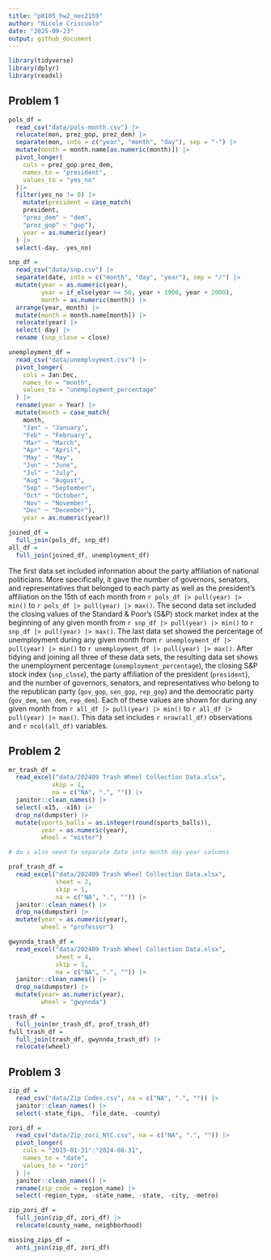 ```yaml
---
title: "p8105_hw2_nec2159"
author: "Nicole Criscuolo"
date: "2025-09-23"
output: github_document
---
```


```r
library(tidyverse)
library(dplyr)
library(readxl)
```
 
## Problem 1

```r
pols_df =
  read_csv("data/pols-month.csv") |> 
  relocate(mon, prez_gop, prez_dem) |> 
  separate(mon, into = c("year", "month", "day"), sep = "-") |> 
  mutate(month = month.name[as.numeric(month)]) |> 
  pivot_longer(
    cols = prez_gop:prez_dem,
    names_to = "president",
    values_to = "yes_no"
  )|> 
  filter(yes_no != 0) |> 
    mutate(president = case_match(
    president,
    "prez_dem" ~ "dem",
    "prez_gop" ~ "gop"), 
    year = as.numeric(year)
  ) |> 
  select(-day, -yes_no)
```

```r
snp_df = 
  read_csv("data/snp.csv") |> 
  separate(date, into = c("month", "day", "year"), sep = "/") |> 
  mutate(year = as.numeric(year), 
         year = if_else(year >= 50, year + 1900, year + 2000),
         month = as.numeric(month)) |> 
  arrange(year, month) |> 
  mutate(month = month.name[month]) |> 
  relocate(year) |> 
  select(-day) |> 
  rename (snp_close = close)
```
  
```r
unemployment_df =
  read_csv("data/unemployment.csv") |> 
  pivot_longer(
    cols = Jan:Dec,
    names_to = "month",
    values_to = "unemployment_percentage"
  ) |> 
  rename(year = Year) |> 
  mutate(month = case_match(
    month,
    "Jan" ~ "January",
    "Feb" ~ "February",
    "Mar" ~ "March",
    "Apr" ~ "April",
    "May" ~ "May",
    "Jun" ~ "June",
    "Jul" ~ "July",
    "Aug" ~ "August",
    "Sep" ~ "September",
    "Oct" ~ "October",
    "Nov" ~ "November",
    "Dec" ~ "December"),
    year = as.numeric(year))
```

```r
joined_df = 
  full_join(pols_df, snp_df)
all_df = 
  full_join(joined_df, unemployment_df)
```

The first data set included information about the party affiliation of national politicians. More specifically, it gave the number of governors, senators, and representatives that belonged to each party as well as the president's affiliation on the 15th of each month from `r pols_df |> pull(year) |> min()` to `r pols_df |> pull(year) |> max()`. The second data set included the closing values of the Standard & Poor's (S&P) stock market index at the beginning of any given month from `r snp_df |> pull(year) |> min()` to `r snp_df |> pull(year) |> max()`. The last data set showed the percentage of unemployment during any given month from `r unemployment_df |> pull(year) |> min()` to `r unemployment_df |> pull(year) |> max()`. After tidying and joining all three of these data sets, the resulting data set shows the unemployment percentage (`unemployment_percentage`), the closing S&P stock index (`snp_close`), the party affiliation of the president (`president`), and the number of governors, senators, and representatives who belong to the republican party (`gov_gop`, `sen_gop`, `rep_gop`) and the democratic party (`gov_dem`, `sen_dem`, `rep_dem`). Each of these values are shown for during any given month from `r all_df |> pull(year) |> min()` to `r all_df |> pull(year) |> max()`. This data set includes `r nrow(all_df)` observations and `r ncol(all_df)` variables.

## Problem 2

```r
mr_trash_df =
  read_excel("data/202409 Trash Wheel Collection Data.xlsx", 
            skip = 1, 
            na = c("NA", ".", "")) |> 
  janitor::clean_names() |> 
  select(-x15, -x16) |> 
  drop_na(dumpster) |> 
  mutate(sports_balls = as.integer(round(sports_balls)),
         year = as.numeric(year),
         wheel = "mister")

# do i also need to separate date into month day year columns
```

```r
prof_trash_df =
  read_excel("data/202409 Trash Wheel Collection Data.xlsx", 
             sheet = 2,
             skip = 1,
             na = c("NA", ".", "")) |> 
  janitor::clean_names() |> 
  drop_na(dumpster) |> 
  mutate(year = as.numeric(year),
         wheel = "professor")
```

```r
gwynnda_trash_df =
  read_excel("data/202409 Trash Wheel Collection Data.xlsx",
             sheet = 4,
             skip = 1,
             na = c("NA", ".", "")) |> 
  janitor::clean_names() |> 
  drop_na(dumpster) |> 
  mutate(year= as.numeric(year),
         wheel = "gwynnda")
```

```r
trash_df = 
  full_join(mr_trash_df, prof_trash_df)
full_trash_df =
  full_join(trash_df, gwynnda_trash_df) |> 
  relocate(wheel)
```

## Problem 3
```r
zip_df =
  read_csv("data/Zip Codes.csv", na = c("NA", ".", "")) |> 
  janitor::clean_names() |> 
  select(-state_fips, -file_date, -county)

zori_df =
  read_csv("data/Zip_zori_NYC.csv", na = c("NA", ".", "")) |> 
  pivot_longer(
    cols = "2015-01-31":"2024-08-31",
    names_to = "date",
    values_to = "zori"
  ) |> 
  janitor::clean_names() |> 
  rename(zip_code = region_name) |> 
  select(-region_type, -state_name, -state, -city, -metro)
```

```r
zip_zori_df =
  full_join(zip_df, zori_df) |>
  relocate(county_name, neighborhood)
```
```r
missing_zips_df =
  anti_join(zip_df, zori_df)
```

